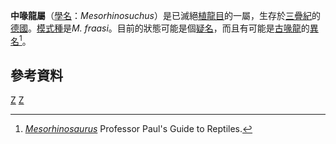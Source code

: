 {{Automatic Taxobox
| taxon = Mesorhinosuchus
| authority = Kuhn, 1961
| fossil_range = <br>?{{fossilrange|251.2|249.2}}
| type_species = '''''Mesorhinosuchus fraasi'''''
| type_species_authority =Jaekel, 1910
}}

'''中喙龍屬'''（[[學名|學名]]：''Mesorhinosuchus''）是已滅絕[[植龍目|植龍目]]的一屬，生存於[[三疊紀|三疊紀]]的[[德國|德國]]。[[模式種|模式種]]是''M. fraasi''。目前的狀態可能是個[[疑名|疑名]]，而且有可能是[[古喙龍|古喙龍]]的[[異名|異名]]<ref>[http://www.ppne.co.uk/index.php?m=show&id=10010 ''Mesorhinosaurus''] {{Wayback|url=http://www.ppne.co.uk/index.php?m=show&id=10010 |date=20110728102525 }} Professor Paul's Guide to Reptiles.</ref>。

==參考資料==
{{reflist}}
{{主龍形下綱|Ph.}}
{{Taxonbar}}

[[Category:植龍目|Z]]
[[Category:_1961年描述的分类群|Z]]

{{paleo-reptile-stub}}